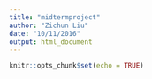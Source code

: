 ```yaml
---
title: "midtermproject"
author: "Zichun Liu"
date: "10/11/2016"
output: html_document
---
```


```r
knitr::opts_chunk$set(echo = TRUE)
```

